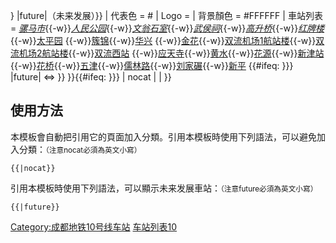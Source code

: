 {{鐵道路線
| 模板名稱 = 成都地铁10号线
| 名稱 = [[成都地铁10号线|成都地铁10号线]]{{#ifeq: {{{2|{{{1|}}}}}} |future|（未来发展）}}
| 代表色 = #{{成都地铁标志色|10}}
| Logo = 
| 背景顏色 = #FFFFFF
| 車站列表 = ''[[骡马市站|骡马市]]''{{-w}}''[[人民公园站_(成都市)|人民公园]]''{{-w}}''[[文翁石室站|文翁石室]]''{{-w}}''[[武侯祠站|武侯祠]]''{{-w}}''[[高升桥站|高升桥]]''{{-w}}''[[红牌楼站|红牌楼]]''{{-w}}[[太平园站|太平园]] {{成都地铁路线数字链接|3}}{{成都地铁路线数字链接|7}} {{-w}}[[簇锦站|簇锦]]{{-w}}[[华兴站|华兴]] {{成都地铁路线数字链接|9}}{{-w}}[[金花站|金花]]{{-w}}[[双流机场1航站楼站|双流机场1航站楼]]{{-w}}[[双流机场2航站楼站|双流机场2航站楼]]{{-w}}[[双流西站站|双流西站]] {{成都地铁路线数字链接|3}}{{-w}}[[应天寺站|应天寺]]{{-w}}[[黄水站|黄水]]{{-w}}[[花源站|花源]]{{-w}}[[新津站站|新津站]]{{-w}}[[花桥站 (成都市)|花桥]]{{-w}}[[五津站|五津]]{{-w}}[[儒林路站|儒林路]]{{-w}}[[刘家碾站|刘家碾]]{{-w}}[[新平站 (成都市)|新平]]<!--空-->{{#ifeq: {{{2|{{{1|}}}}}} |future|<!--
以下為未来发展車站-->  ⇔ }}
}}<includeonly>{{#ifeq: {{{2|{{{1|}}}}}} | nocat | <!--空--> | [[Category:成都地铁10号线车站]] }}</includeonly><noinclude>

==使用方法==
本模板會自動把引用它的頁面加入分類。引用本模板時使用下列語法，可以避免加入分類：<small>（注意nocat必須為英文小寫）</small>
 <nowiki>{{</nowiki>{{PAGENAME}}<nowiki>|nocat}}</nowiki>
引用本模板時使用下列語法，可以顯示未来发展車站：<small>（注意future必須為英文小寫）</small>
 <nowiki>{{</nowiki>{{PAGENAME}}<nowiki>|future}}</nowiki>  

[[Category:成都地铁模板|车站列表10]]
</noinclude>